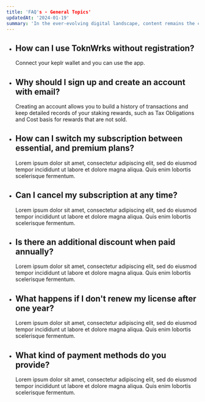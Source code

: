 ```yaml
---
title: 'FAQ's - General Topics'
updatedAt: '2024-01-19'
summary: 'In the ever-evolving digital landscape, content remains the cornerstone of any successful strategy. As we step into a new decade, the definition and execution of content have become more critical than ever.'
---
```


- ## How can I use ToknWrks without registration?

  Connect your keplr wallet and you can use the app.

- ## Why should I sign up and create an account with email?

  Creating an account allows you to build a history of transactions and keep detailed records of your staking rewards, such as Tax Obligations and Cost basis for rewards that are not sold. 

- ## How can I switch my subscription between essential, and premium plans?

  Lorem ipsum dolor sit amet, consectetur adipiscing elit, sed do eiusmod tempor incididunt ut labore et dolore magna aliqua. Quis enim lobortis scelerisque fermentum.

- ## Can I cancel my subscription at any time?

  Lorem ipsum dolor sit amet, consectetur adipiscing elit, sed do eiusmod tempor incididunt ut labore et dolore magna aliqua. Quis enim lobortis scelerisque fermentum.

- ## Is there an additional discount when paid annually?

  Lorem ipsum dolor sit amet, consectetur adipiscing elit, sed do eiusmod tempor incididunt ut labore et dolore magna aliqua. Quis enim lobortis scelerisque fermentum.

- ## What happens if I don't renew my license after one year?

  Lorem ipsum dolor sit amet, consectetur adipiscing elit, sed do eiusmod tempor incididunt ut labore et dolore magna aliqua. Quis enim lobortis scelerisque fermentum.

- ## What kind of payment methods do you provide?

  Lorem ipsum dolor sit amet, consectetur adipiscing elit, sed do eiusmod tempor incididunt ut labore et dolore magna aliqua. Quis enim lobortis scelerisque fermentum.
